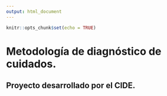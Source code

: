 ```yaml
---
output: html_document
---
```


```r
knitr::opts_chunk$set(echo = TRUE)
```

# Metodología de diagnóstico de cuidados.

## Proyecto desarrollado por el CIDE. 





